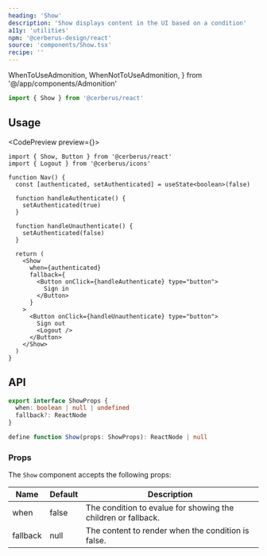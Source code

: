 ```yaml
---
heading: 'Show'
description: 'Show displays content in the UI based on a condition'
a11y: 'utilities'
npm: '@cerberus-design/react'
source: 'components/Show.tsx'
recipe: ''
---
```


  WhenToUseAdmonition,
  WhenNotToUseAdmonition,
} from '@/app/components/Admonition'

```ts
import { Show } from '@cerberus/react'
```

<WhenToUseAdmonition description="When you need display components based on a single condition." />

## Usage

<CodePreview preview={<ShowPreview />}>
```tsx title="nav.tsx"
import { Show, Button } from '@cerberus/react'
import { Logout } from '@cerberus/icons'

function Nav() {
  const [authenticated, setAuthenticated] = useState<boolean>(false)

  function handleAuthenticate() {
    setAuthenticated(true)
  }

  function handleUnauthenticate() {
    setAuthenticated(false)
  }

  return (
    <Show
      when={authenticated}
      fallback={
        <Button onClick={handleAuthenticate} type="button">
          Sign in
        </Button>
      }
    >
      <Button onClick={handleUnauthenticate} type="button">
        Sign out
        <Logout />
      </Button>
    </Show>
  )
}
```
</CodePreview>

<WhenNotToUseAdmonition description="If you need to conditionally render components that have multiple outcomes, use the Switch/Match family. If you want to display a loading Skeleton, use the Suspense tag or loading route file (NextJS) instead." />

## API

```ts showLineNumbers=false
export interface ShowProps {
  when: boolean | null | undefined
  fallback?: ReactNode
}

define function Show(props: ShowProps): ReactNode | null
```

### Props

The `Show` component accepts the following props:

| Name     | Default | Description                                                   |
| -------- | ------- | ------------------------------------------------------------- |
| when     | false   | The condition to evalue for showing the children or fallback. |
| fallback | null    | The content to render when the condition is false.            |
